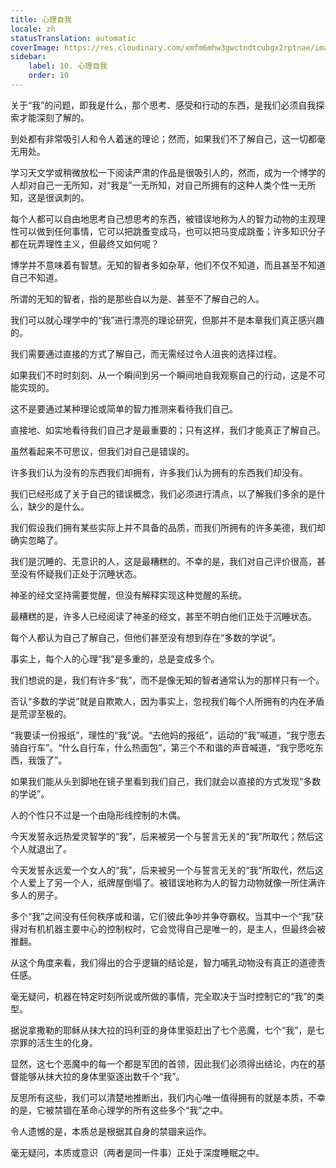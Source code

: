 ```yaml
---
title: 心理自我
locale: zh
statusTranslation: automatic
coverImage: https://res.cloudinary.com/xmfm6mhw3gwctndtcubgx2rptnae/image/upload/v1741354419/small_cover_la_gran_rebelion_28716e29d2.webp
sidebar:
    label: 10. 心理自我
    order: 10
---
```

关于“我”的问题，即我是什么，那个思考、感受和行动的东西，是我们必须自我探索才能深刻了解的。

到处都有非常吸引人和令人着迷的理论；然而，如果我们不了解自己，这一切都毫无用处。

学习天文学或稍微放松一下阅读严肃的作品是很吸引人的，然而，成为一个博学的人却对自己一无所知，对“我是”一无所知，对自己所拥有的这种人类个性一无所知，这是很讽刺的。

每个人都可以自由地思考自己想思考的东西，被错误地称为人的智力动物的主观理性可以做到任何事情，它可以把跳蚤变成马，也可以把马变成跳蚤；许多知识分子都在玩弄理性主义，但最终又如何呢？

博学并不意味着有智慧。无知的智者多如杂草，他们不仅不知道，而且甚至不知道自己不知道。

所谓的无知的智者，指的是那些自以为是、甚至不了解自己的人。

我们可以就心理学中的“我”进行漂亮的理论研究，但那并不是本章我们真正感兴趣的。

我们需要通过直接的方式了解自己，而无需经过令人沮丧的选择过程。

如果我们不时时刻刻、从一个瞬间到另一个瞬间地自我观察自己的行动，这是不可能实现的。

这不是要通过某种理论或简单的智力推测来看待我们自己。

直接地、如实地看待我们自己才是最重要的；只有这样，我们才能真正了解自己。

虽然看起来不可思议，但我们对自己是错误的。

许多我们认为没有的东西我们却拥有，许多我们认为拥有的东西我们却没有。

我们已经形成了关于自己的错误概念，我们必须进行清点，以了解我们多余的是什么，缺少的是什么。

我们假设我们拥有某些实际上并不具备的品质，而我们所拥有的许多美德，我们却确实忽略了。

我们是沉睡的、无意识的人，这是最糟糕的。不幸的是，我们对自己评价很高，甚至没有怀疑我们正处于沉睡状态。

神圣的经文坚持需要觉醒，但没有解释实现这种觉醒的系统。

最糟糕的是，许多人已经阅读了神圣的经文，甚至不明白他们正处于沉睡状态。

每个人都认为自己了解自己，但他们甚至没有想到存在“多数的学说”。

事实上，每个人的心理“我”是多重的，总是变成多个。

我们想说的是，我们有许多“我”，而不是像无知的智者通常认为的那样只有一个。

否认“多数的学说”就是自欺欺人，因为事实上，忽视我们每个人所拥有的内在矛盾是荒谬至极的。

“我要读一份报纸”，理性的“我”说。“去他妈的报纸”，运动的“我”喊道，“我宁愿去骑自行车”。“什么自行车，什么热面包”，第三个不和谐的声音喊道，“我宁愿吃东西，我饿了”。

如果我们能从头到脚地在镜子里看到我们自己，我们就会以直接的方式发现“多数的学说”。

人的个性只不过是一个由隐形线控制的木偶。

今天发誓永远热爱灵智学的“我”，后来被另一个与誓言无关的“我”所取代；然后这个人就退出了。

今天发誓永远爱一个女人的“我”，后来被另一个与誓言无关的“我”所取代，然后这个人爱上了另一个人，纸牌屋倒塌了。被错误地称为人的智力动物就像一所住满许多人的房子。

多个“我”之间没有任何秩序或和谐，它们彼此争吵并争夺霸权。当其中一个“我”获得对有机机器主要中心的控制权时，它会觉得自己是唯一的，是主人，但最终会被推翻。

从这个角度来看，我们得出的合乎逻辑的结论是，智力哺乳动物没有真正的道德责任感。

毫无疑问，机器在特定时刻所说或所做的事情，完全取决于当时控制它的“我”的类型。

据说拿撒勒的耶稣从抹大拉的玛利亚的身体里驱赶出了七个恶魔，七个“我”，是七宗罪的活生生的化身。

显然，这七个恶魔中的每一个都是军团的首领，因此我们必须得出结论，内在的基督能够从抹大拉的身体里驱逐出数千个“我”。

反思所有这些，我们可以清楚地推断出，我们内心唯一值得拥有的就是本质，不幸的是，它被禁锢在革命心理学的所有这些多个“我”之中。

令人遗憾的是，本质总是根据其自身的禁锢来运作。

毫无疑问，本质或意识（两者是同一件事）正处于深度睡眠之中。

